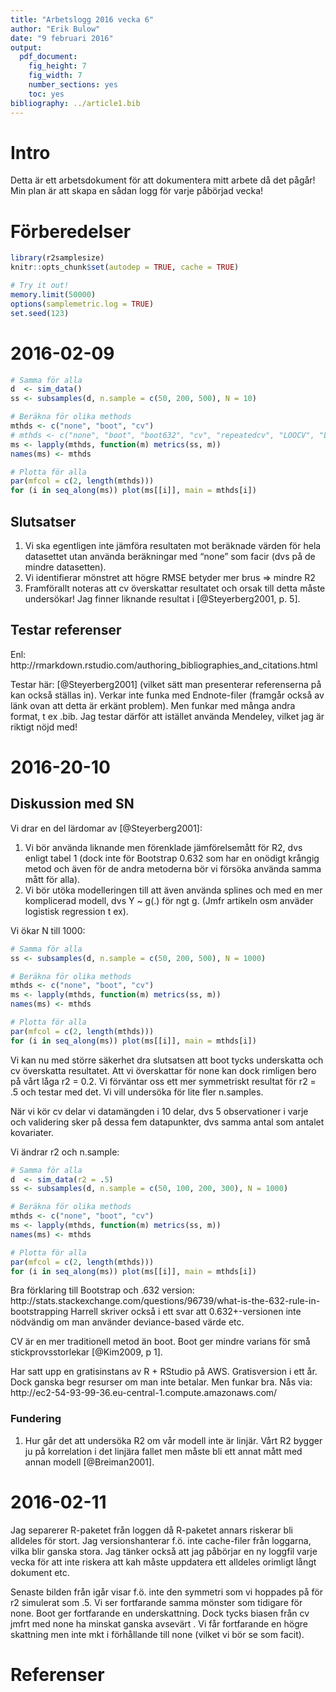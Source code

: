 ```yaml
---
title: "Arbetslogg 2016 vecka 6"
author: "Erik Bulow"
date: "9 februari 2016"
output: 
  pdf_document: 
    fig_height: 7
    fig_width: 7
    number_sections: yes
    toc: yes
bibliography: ../article1.bib
---
```



# Intro

Detta är ett arbetsdokument för att dokumentera mitt arbete då det pågår!
Min plan är att skapa en sådan logg för varje påbörjad vecka!

# Förberedelser

```r
library(r2samplesize)
knitr::opts_chunk$set(autodep = TRUE, cache = TRUE)
```
```r
# Try it out!
memory.limit(50000)
options(samplemetric.log = TRUE)
set.seed(123)
```

# 2016-02-09

```r
# Samma för alla
d  <- sim_data()
ss <- subsamples(d, n.sample = c(50, 200, 500), N = 10)

# Beräkna för olika methods
mthds <- c("none", "boot", "cv")
# mthds <- c("none", "boot", "boot632", "cv", "repeatedcv", "LOOCV", "LGOCV") 
ms <- lapply(mthds, function(m) metrics(ss, m))
names(ms) <- mthds

# Plotta för alla
par(mfcol = c(2, length(mthds)))
for (i in seq_along(ms)) plot(ms[[i]], main = mthds[i])
```

## Slutsatser

1. Vi ska egentligen inte jämföra resultaten mot beräknade värden för hela datasettet utan använda beräkningar med "none" som facir (dvs på de mindre datasetten). 
2. Vi identifierar mönstret att högre RMSE betyder mer brus => mindre R2
3. Framförallt noteras att cv överskattar resultatet och orsak till detta måste undersökar!
Jag finner liknande resultat i [@Steyerberg2001, p. 5].

## Testar referenser
Enl: http://rmarkdown.rstudio.com/authoring_bibliographies_and_citations.html

Testar här: [@Steyerberg2001] (vilket sätt man presenterar referenserna på kan också ställas in). 
Verkar inte funka med Endnote-filer (framgår också av länk ovan att detta är erkänt problem).
Men funkar med många andra format, t ex .bib. Jag testar därför att istället använda Mendeley, vilket jag är riktigt nöjd med!


# 2016-20-10

## Diskussion med SN
Vi drar en del lärdomar av [@Steyerberg2001]:

1. Vi bör använda liknande men förenklade jämförelsemått för R2, dvs enligt tabel 1 (dock inte för Bootstrap 0.632 som har en onödigt krångig metod och även för de andra metoderna bör vi försöka använda samma mått för alla).
2. Vi bör utöka modelleringen till att även använda splines och med en mer komplicerad modell, dvs Y ~ g(.) för ngt g. (Jmfr artikeln osm anväder logistisk regression t ex).
 

Vi ökar N till 1000:

```r
# Samma för alla
ss <- subsamples(d, n.sample = c(50, 200, 500), N = 1000)

# Beräkna för olika methods
mthds <- c("none", "boot", "cv")
ms <- lapply(mthds, function(m) metrics(ss, m))
names(ms) <- mthds

# Plotta för alla
par(mfcol = c(2, length(mthds)))
for (i in seq_along(ms)) plot(ms[[i]], main = mthds[i])
```
Vi kan nu med större säkerhet dra slutsatsen att boot tycks underskatta och cv överskatta resultatet.
Att vi överskattar för none kan dock rimligen bero på vårt låga r2 = 0.2. Vi förväntar oss ett mer symmetriskt resultat för r2 = .5 och testar med det. Vi vill undersöka för lite fler n.samples. 

När vi kör cv delar vi datamängden i 10 delar, dvs 5 observationer i varje och validering sker på dessa fem datapunkter, dvs samma antal som antalet kovariater. 

Vi ändrar r2 och n.sample:

```r
# Samma för alla
d  <- sim_data(r2 = .5)
ss <- subsamples(d, n.sample = c(50, 100, 200, 300), N = 1000)

# Beräkna för olika methods
mthds <- c("none", "boot", "cv")
ms <- lapply(mthds, function(m) metrics(ss, m))
names(ms) <- mthds

# Plotta för alla
par(mfcol = c(2, length(mthds)))
for (i in seq_along(ms)) plot(ms[[i]], main = mthds[i])
```

Bra förklaring till Bootstrap och .632 version:
http://stats.stackexchange.com/questions/96739/what-is-the-632-rule-in-bootstrapping
Harrell skriver också i ett svar att 0.632+-versionen inte nödvändig om man använder deviance-based värde etc.

CV är en mer traditionell metod än boot.
Boot ger mindre varians för små stickprovsstorlekar [@Kim2009, p 1].

Har satt upp en gratisinstans av R + RStudio på AWS. Gratisversion i ett år. Dock ganska begr resurser om man inte betalar. Men funkar bra. Nås via: http://ec2-54-93-99-36.eu-central-1.compute.amazonaws.com/

### Fundering
 
1. Hur går det att undersöka R2 om vår modell inte är linjär. Vårt R2 bygger ju på korrelation i det linjära fallet men måste bli ett annat mått med annan modell [@Breiman2001].


# 2016-02-11

Jag separerer R-paketet från loggen då R-paketet annars riskerar bli alldeles för stort. Jag versionshanterar f.ö. inte cache-filer från loggarna, vilka blir ganska stora. 
Jag tänker också att jag påbörjar en ny loggfil varje vecka för att inte riskera att kah måste uppdatera ett alldeles orimligt långt dokument etc.

Senaste bilden från igår visar f.ö. inte den symmetri som vi hoppades på för r2 simulerat som .5. Vi ser fortfarande samma mönster som tidigare för none. Boot ger fortfarande en underskattning. Dock tycks biasen från cv jmfrt med none ha minskat ganska avsevärt . Vi får fortfarande en högre skattning men inte mkt i förhållande till none (vilket vi bör se som facit).




<!-- Denna rubrik ska alltid ligga allra sist eftersom referenser automatiskt kommer därefter -->
# Referenser

